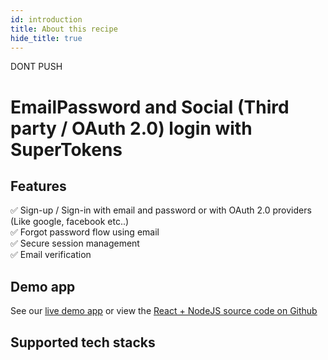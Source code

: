 ```yaml
---
id: introduction
title: About this recipe
hide_title: true
---
```


DONT PUSH


# EmailPassword and Social (Third party / OAuth 2.0) login with SuperTokens

## Features

✅ Sign-up / Sign-in with email and password or with OAuth 2.0 providers (Like google, facebook etc..) <br/>
✅ Forgot password flow using email <br/>
✅ Secure session management <br/>
✅ Email verification <br/>

## Demo app

See our [live demo app](https://thirdpartyemailpassword.demo.supertokens.com/) or view the [React + NodeJS source code on Github](https://github.com/supertokens/supertokens-auth-react/tree/master/examples/with-thirdpartyemailpassword)

## Supported tech stacks

<TechStackSupport />
